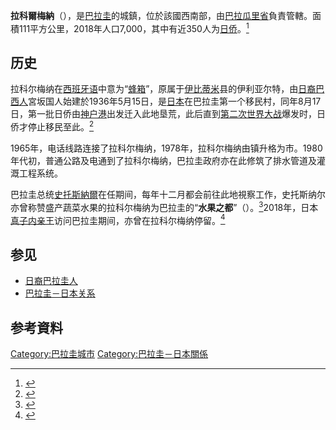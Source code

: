 '''拉科爾梅納'''（{{lang-es|La Colmena}}），是[[巴拉圭|巴拉圭]]的城鎮，位於該國西南部，由[[巴拉瓜里省|巴拉瓜里省]]負責管轄。面積111平方公里，2018年人口7,000，其中有近350人为[[日侨|日侨]]。<ref name=stewart>{{cite book |last1=Stewart |first1=Norman R. |title=Japanese Colonization in Eastern Paraguay |publisher=Foreign Field Research Program |url=https://books.google.com/books?id=T2crAAAAYAAJ |accessdate=9 August 2019 |archive-date=2021-05-28 |archive-url=https://web.archive.org/web/20210528064905/https://books.google.com/books?id=T2crAAAAYAAJ |dead-url=no }}</ref>

== 历史 ==

拉科尔梅纳在[[西班牙语|西班牙语]]中意为“[[蜂箱|蜂箱]]”，原属于[[伊比蒂米|伊比蒂米]]县的伊利亚尔特，由[[日裔巴西人|日裔巴西人]]宮坂国人始建於1936年5月15日，是[[日本|日本]]在巴拉圭第一个移民村，同年8月17日，第一批日侨由[[神户港|神户港]]出发迁入此地垦荒，此后直到[[第二次世界大战|第二次世界大战]]爆发时，日侨才停止移民至此。<ref>{{cite web |title=移住決定～移住初期 |url=https://museojapones-lacolmena.jimdofree.com/%E3%83%A9-%E3%82%B3%E3%83%AB%E3%83%A1%E3%83%8A%E7%A7%BB%E4%BD%8F%E5%8F%B2%E6%A6%82%E8%A6%81/1936-%E7%A7%BB%E4%BD%8F%E3%81%AE%E5%A5%91%E6%A9%9F-%E7%A7%BB%E4%BD%8F%E5%88%9D%E6%9C%9F/ |website=日系移住デジタル史料館 |accessdate=2022-03-20 |language=ja |archive-date=2022-02-07 |archive-url=https://web.archive.org/web/20220207025852/https://museojapones-lacolmena.jimdofree.com/%E3%83%A9-%E3%82%B3%E3%83%AB%E3%83%A1%E3%83%8A%E7%A7%BB%E4%BD%8F%E5%8F%B2%E6%A6%82%E8%A6%81/1936-%E7%A7%BB%E4%BD%8F%E3%81%AE%E5%A5%91%E6%A9%9F-%E7%A7%BB%E4%BD%8F%E5%88%9D%E6%9C%9F/ }}</ref>

1965年，电话线路连接了拉科尔梅纳，1978年，拉科尔梅纳由镇升格为市。1980年代初，普通公路及电通到了拉科尔梅纳，巴拉圭政府亦在此修筑了排水管道及灌溉工程系统。

巴拉圭总统[[史托斯納爾|史托斯納爾]]在任期间，每年十二月都会前往此地視察工作，史托斯纳尔亦曾称赞盛产蔬菜水果的拉科尔梅纳为巴拉圭的“'''水果之都'''”（{{lang-es|Capital de La Fruta}}）。<ref>{{Cite news| url=https://museojapones-lacolmena.jimdofree.com/パラグアイ社会との関係/アルフレド-ストロエスネル/| title=20世紀後半の「親日大統領」| publisher=日系移住デジタル史料館| date=2020-08-20| language=ja| accessdate=2022-02-25| archive-date=2021-05-21| archive-url=https://web.archive.org/web/20210521102539/https://museojapones-lacolmena.jimdofree.com/%E3%83%91%E3%83%A9%E3%82%B0%E3%82%A2%E3%82%A4%E7%A4%BE%E4%BC%9A%E3%81%A8%E3%81%AE%E9%96%A2%E4%BF%82/%E3%82%A2%E3%83%AB%E3%83%95%E3%83%AC%E3%83%89-%E3%82%B9%E3%83%88%E3%83%AD%E3%82%A8%E3%82%B9%E3%83%8D%E3%83%AB/| dead-url=no}}</ref>2018年，日本[[真子内亲王|真子内亲王]]访问巴拉圭期间，亦曾在拉科尔梅纳停留。<ref>{{cite web |title=パラグアイご訪問（平成28年） |url=https://www.kunaicho.go.jp/page/gaikoku/show/8 |website=[[宫内厅|宫内厅]] |accessdate=2018-08-24 |language=ja |archive-date=2021-10-28 |archive-url=https://web.archive.org/web/20211028020134/https://www.kunaicho.go.jp/page/gaikoku/show/8 }}</ref>

==参见==
* [[日裔巴拉圭人|日裔巴拉圭人]]
* [[巴拉圭－日本关系|巴拉圭－日本关系]]

==参考資料==
{{reflist|2}}

[[Category:巴拉圭城市|Category:巴拉圭城市]]
[[Category:巴拉圭－日本關係|Category:巴拉圭－日本關係]]
